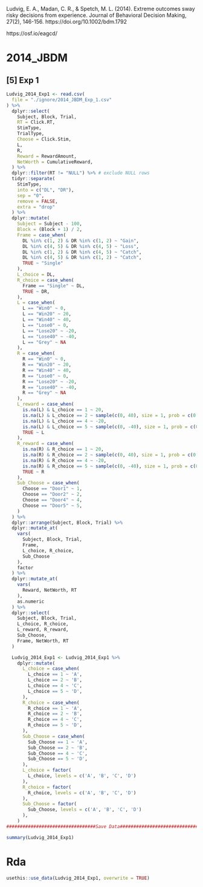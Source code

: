 Ludvig, E. A., Madan, C. R., & Spetch, M. L. (2014). Extreme outcomes sway risky decisions from experience. Journal of Behavioral Decision Making, 27(2), 146-156. https://doi.org/10.1002/bdm.1792

https://osf.io/eagcd/

# 2014_JBDM
## [5] Exp 1
```r
Ludvig_2014_Exp1 <- read.csv(
  file = "./ignore/2014_JBDM_Exp_1.csv"
) %>%
  dplyr::select(
    Subject, Block, Trial, 
    RT = Click.RT, 
    StimType, 
    TrialType,
    Choose = Click.Stim, 
    L,
    R,
    Reward = RewardAmount, 
    NetWorth = CumulativeReward, 
  ) %>%
  dplyr::filter(RT != "NULL") %>% # exclude NULL rows
  tidyr::separate(
    StimType, 
    into = c("DL", "DR"), 
    sep = "0", 
    remove = FALSE, 
    extra = "drop"
  ) %>%
  dplyr::mutate(
    Subject = Subject - 100,
    Block = (Block + 1) / 2,
    Frame = case_when(
      DL %in% c(1, 2) & DR %in% c(1, 2) ~ "Gain",
      DL %in% c(4, 5) & DR %in% c(4, 5) ~ "Loss",
      DL %in% c(1, 2) & DR %in% c(4, 5) ~ "Catch",
      DL %in% c(4, 5) & DR %in% c(1, 2) ~ "Catch",
      TRUE ~ "Single"
    ),
    L_choice = DL,
    R_choice = case_when(
      Frame == "Single" ~ DL,
      TRUE ~ DR,
    ),
    L = case_when(
      L == "Win0" ~ 0,
      L == "Win20" ~ 20,
      L == "Win40" ~ 40,
      L == "Lose0" ~ 0,
      L == "Lose20" ~ -20,
      L == "Lose40" ~ -40,
      L == "Grey" ~ NA
    ),
    R = case_when(
      R == "Win0" ~ 0,
      R == "Win20" ~ 20,
      R == "Win40" ~ 40,
      R == "Lose0" ~ 0,
      R == "Lose20" ~ -20,
      R == "Lose40" ~ -40,
      R == "Grey" ~ NA
    ),
    L_reward = case_when(
      is.na(L) & L_choice == 1 ~ 20,
      is.na(L) & L_choice == 2 ~ sample(c(0, 40), size = 1, prob = c(0.5, 0.5)),
      is.na(L) & L_choice == 4 ~ -20,
      is.na(L) & L_choice == 5 ~ sample(c(0, -40), size = 1, prob = c(0.5, 0.5)),
      TRUE ~ L
    ),
    R_reward = case_when(
      is.na(R) & R_choice == 1 ~ 20,
      is.na(R) & R_choice == 2 ~ sample(c(0, 40), size = 1, prob = c(0.5, 0.5)),
      is.na(R) & R_choice == 4 ~ -20,
      is.na(R) & R_choice == 5 ~ sample(c(0, -40), size = 1, prob = c(0.5, 0.5)),
      TRUE ~ R
    ),
    Sub_Choose = case_when(
      Choose == "Door1" ~ 1,
      Choose == "Door2" ~ 2,
      Choose == "Door4" ~ 4,
      Choose == "Door5" ~ 5,
    )
  ) %>%
  dplyr::arrange(Subject, Block, Trial) %>%
  dplyr::mutate_at(
    vars(
      Subject, Block, Trial, 
      Frame, 
      L_choice, R_choice, 
      Sub_Choose
    ),
    factor
  ) %>%
  dplyr::mutate_at(
    vars(
      Reward, NetWorth, RT
    ),
    as.numeric
  ) %>%
  dplyr::select(
    Subject, Block, Trial,
    L_choice, R_choice, 
    L_reward, R_reward,
    Sub_Choose, 
    Frame, NetWorth, RT
  ) 

  Ludvig_2014_Exp1 <- Ludvig_2014_Exp1 %>%
    dplyr::mutate(
      L_choice = case_when(
        L_choice == 1 ~ 'A',
        L_choice == 2 ~ 'B',
        L_choice == 4 ~ 'C',
        L_choice == 5 ~ 'D',
      ), 
      R_choice = case_when(
        R_choice == 1 ~ 'A',
        R_choice == 2 ~ 'B',
        R_choice == 4 ~ 'C',
        R_choice == 5 ~ 'D',
      ),  
      Sub_Choose = case_when(
        Sub_Choose == 1 ~ 'A',
        Sub_Choose == 2 ~ 'B',
        Sub_Choose == 4 ~ 'C',
        Sub_Choose == 5 ~ 'D',
      ),
      L_choice = factor(
        L_choice, levels = c('A', 'B', 'C', 'D')
      ),
      R_choice = factor(
        R_choice, levels = c('A', 'B', 'C', 'D')
      ),
      Sub_Choose = factor(
        Sub_Choose, levels = c('A', 'B', 'C', 'D')
      ),
    ) 
#################################Save Data######################################

summary(Ludvig_2014_Exp1)
```

# Rda
```r
usethis::use_data(Ludvig_2014_Exp1, overwrite = TRUE)
```

